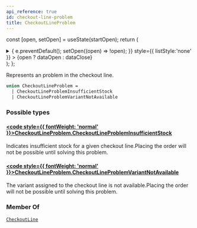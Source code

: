 ```yaml
---
api_reference: true
id: checkout-line-problem
title: CheckoutLineProblem
---
```






const [open, setOpen] = useState(startOpen);
return (
<details {...(open ? { open: true } : {})} className="details" style={{ border:'none', boxShadow:'none', background:'var(--ifm-background-color)' }}>
<summary
onClick={(e) => {
e.preventDefault();
setOpen((open) => !open);
}}
style={{ listStyle:'none' }} >
{open ? dataOpen : dataClose}
</summary>
{open && children}
</details>
);
};

Represents an problem in the checkout line.

```graphql
union CheckoutLineProblem =
  | CheckoutLineProblemInsufficientStock
  | CheckoutLineProblemVariantNotAvailable
```

### Possible types

#### [<code style={{ fontWeight: 'normal' }}>CheckoutLineProblem.<b>CheckoutLineProblemInsufficientStock</b></code>](../../../api-reference/checkout/objects/checkout-line-problem-insufficient-stock.mdx) <Badge class="badge badge--secondary" text="object"/> <Badge class="badge badge--secondary" text="checkout"/>

Indicates insufficient stock for a given checkout line.Placing the order will not be possible until solving this problem.

#### [<code style={{ fontWeight: 'normal' }}>CheckoutLineProblem.<b>CheckoutLineProblemVariantNotAvailable</b></code>](../../../api-reference/checkout/objects/checkout-line-problem-variant-not-available.mdx) <Badge class="badge badge--secondary" text="object"/> <Badge class="badge badge--secondary" text="checkout"/>

The variant assigned to the checkout line is not available.Placing the order will not be possible until solving this problem.

### Member Of

[`CheckoutLine`](../../../api-reference/checkout/objects/checkout-line.mdx) <Badge class="badge badge--secondary" text="object"/>
